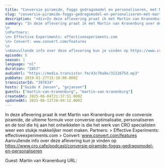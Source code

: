 ```yaml
---
title: "Conversie piramide, Foggs gedragsmodel en personaliseren, met Martin van Kranenburg"
slug: "conversie-piramide-foggs-gedragsmodel-en-personaliseren-met-martin-van-kranenburg"
description: "<div>In deze aflevering praat ik met Martin van Kranenburg over de conversie piramide, de ultieme formule voor conversie optimalisatie, personaliseren en de tool die hij aan het ontwikkelen is die het werk van CRO specialisten weer een stukje makkelijker moet maken. Partners: &gt; Effective Experiments: effectiveexperiments.com &gt; Convert: www.convert.com/features Aanvullende info over deze aflevering kun je vinden op https://www.cro.cafe/podcast/conversie-piramide-foggs-gedragsmodel-en-personaliseren<br><br>Guest: Martin van Kranenburg URL:&nbsp;</div>"
summary: "In deze aflevering praat ik met Martin van Kranenburg over de conversie piramide, de ultieme formule voor conversie optimalisatie, personaliseren en de tool die hij aan het ontwikkelen is die het werk van CRO specialisten weer een stukje makkelijker moet maken.\n\nPartners:\n> Effective Experiments: effectiveexperiments.com\n> Convert: www.convert.com/features\n\nAanvullende info over deze aflevering kun je vinden op https://www.cro.cafe/podcast/conversie-piramide-foggs-gedragsmodel-en-personaliseren"
episode: 5
season: 1
language: "nl"
duration: "2857"
audioUrl: "https://media.transistor.fm/43c70a8e/3122675d.mp3"
pubDate: 2019-01-27T15:18:00.000Z
transistorId: "397634"
hosts: ["Guido X Jansen", "gxjansen"]
guests: ["martin-van-kranenburg", "martin-van-kranenburg"]
createdAt: 2025-06-04T21:37:51.000Z
updatedAt: 2025-06-12T20:49:12.000Z
---
```


In deze aflevering praat ik met Martin van Kranenburg over de conversie piramide, de ultieme formule voor conversie optimalisatie, personaliseren en de tool die hij aan het ontwikkelen is die het werk van CRO specialisten weer een stukje makkelijker moet maken. Partners: > Effective Experiments: effectiveexperiments.com > Convert: www.convert.com/features Aanvullende info over deze aflevering kun je vinden op https://www.cro.cafe/podcast/conversie-piramide-foggs-gedragsmodel-en-personaliseren

Guest: Martin van Kranenburg URL:
